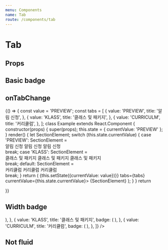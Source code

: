 ```yaml
---
menu: Components
name: Tab
route: /components/tab
---
```



# Tab

## Props

<PropsTable of={Tab} />

## Basic badge

<Playground>
  <Tab
    currentValue="PREVIEW"
    tabs={[
      {
        value: 'PREVIEW',
        title: '알림 신청',
      },
      {
        value: 'KLASS',
        title: '클래스 및 패키지',
      },
      {
        value: 'CURRICULM',
        title: '커리큘럼',
      },
    ]}
  />
</Playground>

## onTabChange

<Playground>
  {() => {
    const value = 'PREVIEW';
    const tabs = [
      {
        value: 'PREVIEW',
        title: '알림 신청',
      },
      {
        value: 'KLASS',
        title: '클래스 및 패키지',
      },
      {
        value: 'CURRICULM',
        title: '커리큘럼',
      },
    ];
    class Example extends React.Component {
      constructor(props) {
        super(props);
        this.state = { currentValue: 'PREVIEW' };
      }
      render() {
        let SectionElement;
        switch (this.state.currentValue) {
          case 'PREVIEW':
            SectionElement = <div>알림 신청 알림 신청 알림 신청</div>
            break;
          case 'KLASS':
            SectionElement = <div>클래스 및 패키지 클래스 및 패키지 클래스 및 패키지</div>
            break;
          default:
            SectionElement = <div>커리큘럼 커리큘럼 커리큘럼</div>
            break;
        }
        return (
          <Tab onTabChange={(value) => {this.setState({currentValue: value})}} tabs={tabs} currentValue={this.state.currentValue}>
            {SectionElement}
          </Tab>
        );
      }
    }
    return <Example />

}}

</Playground>

## Width badge

<Playground>
  <Tab
    currentValue="PREVIEW"
    tabs={[
      {
        value: 'PREVIEW',
        title: '알림 신청',
        badge: '0개',
      },
      {
        value: 'KLASS',
        title: '클래스 및 패키지',
        badge: '5개',
      },
      {
        value: 'CURRICULM',
        title: '커리큘럼',
        badge: '12개',
      },
    ]}
  />
</Playground>

<Playground>
  <Tab
    currentValue="PREVIEW"
    tabs={[
      {
        value: 'PREVIEW',
        title: '알림 신청',
        badge: (
          <Badge pill backgroundColor={Colors.red500}>
            <Icon.Check fillColor={Colors.white} />
          </Badge>
        ),
      },
      {
        value: 'KLASS',
        title: '클래스 및 패키지',
        badge: (
          <Badge pill backgroundColor={Colors.red500}>
            <Icon.Check fillColor={Colors.white} />
          </Badge>
        ),
      },
      {
        value: 'CURRICULM',
        title: '커리큘럼',
        badge: (
          <Badge pill backgroundColor={Colors.gray500}>
            <Icon.Check fillColor={Colors.white} />
          </Badge>
        ),
      },
    ]}
  />
</Playground>

## Not fluid

<Playground>
  <Tab
    fluid={false}
    currentValue="PREVIEW"
    tabs={[
      {
        value: 'PREVIEW',
        title: '알림 신청',
        badge: '0개',
      },
      {
        value: 'KLASS',
        title: '클래스 및 패키지',
        badge: '5개',
      },
      {
        value: 'CURRICULM',
        title: '커리큘럼',
        badge: '12개',
      },
    ]}
  />
</Playground>
